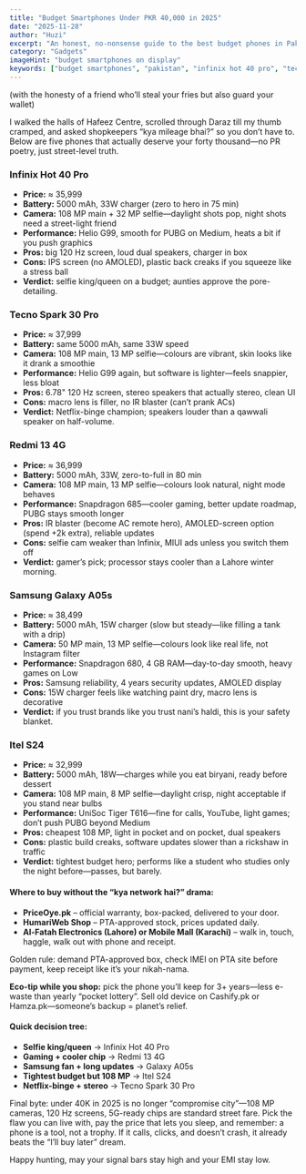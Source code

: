 ```yaml
---
title: "Budget Smartphones Under PKR 40,000 in 2025"
date: "2025-11-28"
author: "Huzi"
excerpt: "An honest, no-nonsense guide to the best budget phones in Pakistan under 40k. I walked the halls of Hafeez Centre so you don't have to."
category: "Gadgets"
imageHint: "budget smartphones on display"
keywords: ["budget smartphones", "pakistan", "infinix hot 40 pro", "tecno spark 30 pro", "redmi 13", "samsung galaxy a05s", "itel s24", "under 40000"]
---
```


(with the honesty of a friend who’ll steal your fries but also guard your wallet)

I walked the halls of Hafeez Centre, scrolled through Daraz till my thumb cramped, and asked shopkeepers “kya mileage bhai?” so you don’t have to. Below are five phones that actually deserve your forty thousand—no PR poetry, just street-level truth.

### Infinix Hot 40 Pro

*   **Price:** ≈ 35,999
*   **Battery:** 5000 mAh, 33W charger (zero to hero in 75 min)
*   **Camera:** 108 MP main + 32 MP selfie—daylight shots pop, night shots need a street-light friend
*   **Performance:** Helio G99, smooth for PUBG on Medium, heats a bit if you push graphics
*   **Pros:** big 120 Hz screen, loud dual speakers, charger in box
*   **Cons:** IPS screen (no AMOLED), plastic back creaks if you squeeze like a stress ball
*   **Verdict:** selfie king/queen on a budget; aunties approve the pore-detailing.

### Tecno Spark 30 Pro

*   **Price:** ≈ 37,999
*   **Battery:** same 5000 mAh, same 33W speed
*   **Camera:** 108 MP main, 13 MP selfie—colours are vibrant, skin looks like it drank a smoothie
*   **Performance:** Helio G99 again, but software is lighter—feels snappier, less bloat
*   **Pros:** 6.78" 120 Hz screen, stereo speakers that actually stereo, clean UI
*   **Cons:** macro lens is filler, no IR blaster (can’t prank ACs)
*   **Verdict:** Netflix-binge champion; speakers louder than a qawwali speaker on half-volume.

### Redmi 13 4G

*   **Price:** ≈ 36,999
*   **Battery:** 5000 mAh, 33W, zero-to-full in 80 min
*   **Camera:** 108 MP main, 13 MP selfie—colours look natural, night mode behaves
*   **Performance:** Snapdragon 685—cooler gaming, better update roadmap, PUBG stays smooth longer
*   **Pros:** IR blaster (become AC remote hero), AMOLED-screen option (spend +2k extra), reliable updates
*   **Cons:** selfie cam weaker than Infinix, MIUI ads unless you switch them off
*   **Verdict:** gamer’s pick; processor stays cooler than a Lahore winter morning.

### Samsung Galaxy A05s

*   **Price:** ≈ 38,499
*   **Battery:** 5000 mAh, 15W charger (slow but steady—like filling a tank with a drip)
*   **Camera:** 50 MP main, 13 MP selfie—colours look like real life, not Instagram filter
*   **Performance:** Snapdragon 680, 4 GB RAM—day-to-day smooth, heavy games on Low
*   **Pros:** Samsung reliability, 4 years security updates, AMOLED display
*   **Cons:** 15W charger feels like watching paint dry, macro lens is decorative
*   **Verdict:** if you trust brands like you trust nani’s haldi, this is your safety blanket.

### Itel S24

*   **Price:** ≈ 32,999
*   **Battery:** 5000 mAh, 18W—charges while you eat biryani, ready before dessert
*   **Camera:** 108 MP main, 8 MP selfie—daylight crisp, night acceptable if you stand near bulbs
*   **Performance:** UniSoc Tiger T616—fine for calls, YouTube, light games; don’t push PUBG beyond Medium
*   **Pros:** cheapest 108 MP, light in pocket and on pocket, dual speakers
*   **Cons:** plastic build creaks, software updates slower than a rickshaw in traffic
*   **Verdict:** tightest budget hero; performs like a student who studies only the night before—passes, but barely.

#### Where to buy without the “kya network hai?” drama:

*   **PriceOye.pk** – official warranty, box-packed, delivered to your door.
*   **HumariWeb Shop** – PTA-approved stock, prices updated daily.
*   **Al-Fatah Electronics (Lahore) or Mobile Mall (Karachi)** – walk in, touch, haggle, walk out with phone and receipt.

Golden rule: demand PTA-approved box, check IMEI on PTA site before payment, keep receipt like it’s your nikah-nama.

**Eco-tip while you shop:** pick the phone you’ll keep for 3+ years—less e-waste than yearly “pocket lottery”. Sell old device on Cashify.pk or Hamza.pk—someone’s backup = planet’s relief.

#### Quick decision tree:

*   **Selfie king/queen** → Infinix Hot 40 Pro
*   **Gaming + cooler chip** → Redmi 13 4G
*   **Samsung fan + long updates** → Galaxy A05s
*   **Tightest budget but 108 MP** → Itel S24
*   **Netflix-binge + stereo** → Tecno Spark 30 Pro

Final byte: under 40K in 2025 is no longer “compromise city”—108 MP cameras, 120 Hz screens, 5G-ready chips are standard street fare. Pick the flaw you can live with, pay the price that lets you sleep, and remember: a phone is a tool, not a trophy. If it calls, clicks, and doesn’t crash, it already beats the “I’ll buy later” dream.

Happy hunting, may your signal bars stay high and your EMI stay low.